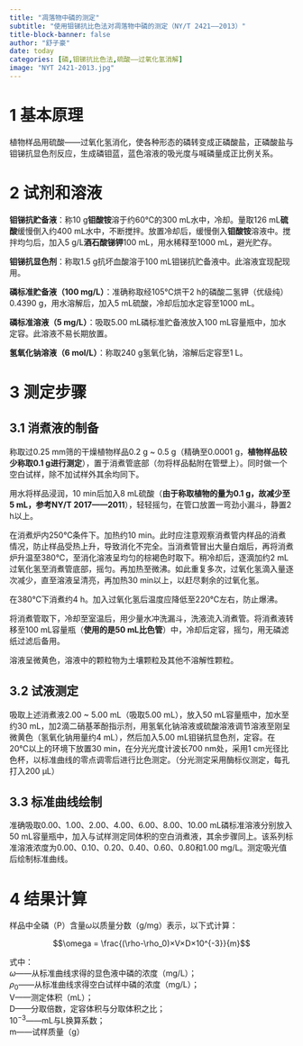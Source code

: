 ```yaml
---
title: "凋落物中磷的测定"
subtitle: "使用钼锑抗比色法对凋落物中磷的测定（NY/T 2421——2013）"
title-block-banner: false
author: "舒子豪"
date: today
categories: [磷,钼锑抗比色法,硫酸——过氧化氢消解]
image: "NYT 2421-2013.jpg"
---
```

# 1 基本原理
植物样品用硫酸——过氧化氢消化，使各种形态的磷转变成正磷酸盐，正磷酸盐与钼锑抗显色剂反应，生成磷钼蓝，蓝色溶液的吸光度与喊磷量成正比例关系。

# 2 试剂和溶液

**钼锑抗贮备液**：称10 g**钼酸铵**溶于约60℃的300 mL水中，冷却。量取126 mL**硫酸**缓慢倒入约400 mL水中，不断搅拌。放置冷却后，缓慢倒入**钼酸铵**溶液中。搅拌均匀后，加入5 g/L**酒石酸锑钾**100 mL，用水稀释至1000 mL，避光贮存。

**钼锑抗显色剂**：称取1.5 g抗坏血酸溶于100 mL钼锑抗贮备液中。此溶液宜现配现用。

**磷标准贮备液（100 mg/L）**：准确称取经105℃烘干2 h的磷酸二氢钾（优级纯）0.4390 g，用水溶解后，加入5 mL硫酸，冷却后加水定容至1000 mL。

**磷标准溶液（5 mg/L）**：吸取5.00 mL磷标准贮备液放入100 mL容量瓶中，加水定容。此溶液不易长期放置。

**氢氧化钠溶液（6 mol/L）**：称取240 g氢氧化钠，溶解后定容至1 L。

# 3 测定步骤
## 3.1 消煮液的制备
称取过0.25 mm筛的干燥植物样品0.2 g ~ 0.5 g（精确至0.0001 g，**植物样品较少称取0.1 g进行测定**），置于消煮管底部（勿将样品黏附在管壁上）。同时做一个空白试样，除不加试样外其余均同下。

用水将样品浸润，10 min后加入8 mL硫酸（**由于称取植物的量为0.1 g，故减少至5 mL，参考NY/T 2017——2011**），轻轻摇匀，在管口放置一弯劲小漏斗，静置2 h以上。

在消煮炉内250℃条件下。加热约10 min。此时应注意观察消煮管内样品的消煮情况，防止样品受热上升，导致消化不完全。当消煮管冒出大量白烟后，再将消煮炉升温至380℃，至消化溶液呈均匀的棕褐色时取下。稍冷却后，逐滴加约2 mL过氧化氢至消煮管底部，摇匀。再加热至微沸。如此重复多次，过氧化氢滴入量逐次减少，直至溶液呈清亮，再加热30 min以上，以赶尽剩余的过氧化氢。

:::{.callout-note}
在380℃下消煮约4 h。加入过氧化氢后温度应降低至220℃左右，防止爆沸。
:::

将消煮管取下，冷却至室温后，用少量水冲洗漏斗，洗液流入消煮管。将消煮液转移至100 mL容量瓶（**使用的是50 mL比色管**）中，冷却后定容，摇匀，用无磷滤纸过滤后备用。

:::{.callout-note}
溶液呈微黄色，溶液中的颗粒物为土壤颗粒及其他不溶解性颗粒。
:::

## 3.2 试液测定
吸取上述消煮液2.00 ~ 5.00 mL（吸取5.00 mL），放入50 mL容量瓶中，加水至约30 mL，加2滴二硝基苯酚指示剂，用氢氧化钠溶液或硫酸溶液调节溶液至刚呈微黄色（氢氧化钠用量约4 mL），然后加入5.00 mL钼锑抗显色剂，定容。在20℃以上的环境下放置30 min，在分光光度计波长700 nm处，采用1 cm光径比色杯，以标准曲线的零点调零后进行比色测定。（分光测定采用酶标仪测定，每孔打入200 μL）

## 3.3 标准曲线绘制
准确吸取0.00、1.00、2.00、4.00、6.00、8.00、10.00 mL磷标准溶液分别放入50 mL容量瓶中，加入与试样测定同体积的空白消煮液，其余步骤同上。该系列标准溶液浓度为0.00、0.10、0.20、0.40、0.60、0.80和1.00 mg/L。测定吸光值后绘制标准曲线。

# 4 结果计算
样品中全磷（P）含量$\omega$以质量分数（g/mg）表示，以下式计算：

$$\omega = \frac{(\rho-\rho_0)×V×D×10^{-3}}{m}$$

式中：<br>
$\omega$——从标准曲线求得的显色液中磷的浓度（mg/L）；<br>
$\rho_0$——从标准曲线求得空白试样中磷的浓度（mg/L）；<br>
V——测定体积（mL）；<br>
D——分取倍数，定容体积与分取体积之比；<br>
$10^{-3}$——mL与L换算系数；<br>
m——试样质量（g）